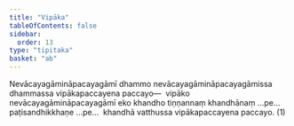```yaml
---
title: "Vipāka"
tableOfContents: false
sidebar:
  order: 13
type: "tipitaka"
basket: "ab"
---
```



<DynamicBreadcrumb />

<Division number="62">

<Paragraph number="1614">
Nevācayagāmināpacayagāmī dhammo nevācayagāmināpacayagāmissa dhammassa vipākapaccayena paccayo—  vipāko nevācayagāmināpacayagāmī eko khandho tiṇṇannaṃ khandhānaṃ …pe…  paṭisandhikkhaṇe …pe…  khandhā vatthussa vipākapaccayena paccayo. (1)
</Paragraph>
</Division>
